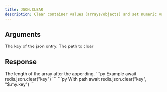 ```yaml
---
title: JSON.CLEAR
description: Clear container values (arrays/objects) and set numeric values to 0.
---
```


## Arguments

<ParamField body="key" type="string" required>
    The key of the json entry.
</ParamField>
<ParamField body="path" type="string" default="$">
    The path to clear
</ParamField>



## Response

<ResponseField type="integer" required>
  The length of the array after the appending.
</ResponseField>

<RequestExample>
```py Example
await redis.json.clear("key")
```
```py With path
await redis.json.clear("key", "$.my.key")
```
</RequestExample>
